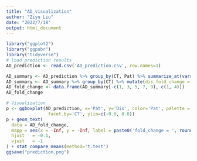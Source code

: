 ```yaml
---
title: "AD_visualization"
author: "Ziyu Liu"
date: "2022/7/18"
output: html_document
---
```

```r
library("ggplot2")
library("ggpubr")
library("tidyverse")
# load prediction results
AD_prediction <- read.csv('AD_prediction.csv', row.names=1)
```

```r
AD_summary <- AD_prediction %>% group_by(CT, Pat) %>% summarize_at(vars(Dis), list(Dis.Mean=mean))
AD_summary <- AD_summary %>% group_by(CT) %>% mutate(dis_fold_change = (Dis.Mean[Pat=="AD"] - abs(Dis.Mean)) / Dis.Mean[Pat=="AD"])
AD_fold_change <- data.frame(AD_summary[-c(1, 3, 5, 7, 9), c(1, 4)])
AD_fold_change
```

```r
# Visualization
p <- ggboxplot(AD_prediction, x='Pat', y='Dis', color='Pat', palette = "jco",
                facet.by='CT', ylim=c(-0.8, 0.8))
p + geom_text(
  data = AD_fold_change, 
  mapp = aes(x = -Inf, y = -Inf, label = paste0('fold_change = ', round(dis_fold_change, digits=3))),
  hjust   = -0.1,
  vjust   = -1
) + stat_compare_means(method='t.test')
ggsave("prediction.png")
```








